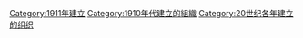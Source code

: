 {{Commons category|Organizations established in 1911}}
{{Cat topic in year|topic=建立的組織|year=1911}}

[[Category:1911年建立|Category:1911年建立]]
[[Category:1910年代建立的組織|Category:1910年代建立的組織]]
[[Category:20世纪各年建立的组织|Category:20世纪各年建立的组织]]